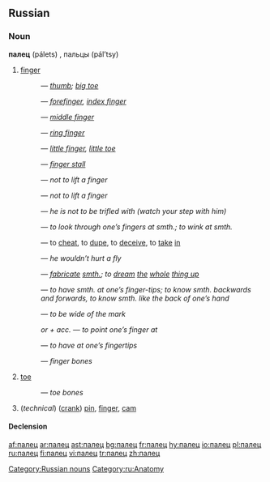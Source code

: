 ==Russian==

===Noun===
'''палец''' (pálets) {{m}}, пальцы (pál’tsy) {{p}}

# [[finger]]
#:{{RUchar|[[большой палец|большо́й па́лец]]}} — ''[[thumb]]; [[big toe]]'' 
#:{{RUchar|[[указательный палец|указа́тельный па́лец]]}} — ''[[forefinger]], [[index finger]]'' 
#:{{RUchar|[[средний палец|сре́дний па́лец]]}} — ''[[middle finger]]'' 
#:{{RUchar|[[безымянный|безымя́нный]] па́лец}} — ''[[ring finger]]''
#:{{RUchar|[[мизинец|мизи́нец]]}} — ''[[little finger]], [[little toe]]''
#:{{RUchar|[[предохранительный|предохрани́тельный]] ([[резиновый|рези́новый]]) па́лец}} — ''[[finger stall]]''
#:{{RUchar|па́лец [[о#Russian|о]] па́лец [[не#Russian|не]] [[ударить|уда́рить]]}} — ''not to lift a finger''
#:{{RUchar|па́льцем [[не#Russian|не]] [[шевелить|шевельну́ть]]}} — ''not to lift a finger''
#:{{RUchar|[[он|ему́]] па́льца [[в#Russian|в]] [[рот]] [[не#Russian|не]] [[класть|клади́]]}} — ''he is not to be trifled with (watch your step with him)''
#:{{RUchar|[[смотреть|смотре́ть]] [[сквозь]] па́льцы [[на]] [[что-либо]]}} — ''to look through one’s fingers at smth.; to wink at smth.''
#:{{RUchar|[[обвести|обвести́]] [[вокруг|вокру́г]] па́льца}} — to [[cheat]], to [[dupe]], to [[deceive]], to [[take]] [[in]]
#:{{RUchar|[[он]] па́льцем [[никто|никого́]] [[не#Russian|не]] [[трогать|тро́нет]]}} — ''he wouldn’t hurt a fly''
#:{{RUchar|[[высосать|вы́сосать]] [[из]] па́льца [[что-либо]]}} — ''[[fabricate]] [[smth.]]; to [[dream]] [[the]] [[whole]] [[thing up]]''
#:{{RUchar|[[знать]] [[что-либо]] [[как]] [[свой|свои́]] [[пять]] па́льцев}} — ''to have smth. at one’s finger-tips; to know smth. backwards and forwards, to know smth. like the back of one’s hand''
#:{{RUchar|[[попасть|попа́сть]] па́льцем [[в#Russian|в]] [[небо|не́бо]]}} — ''to be wide of the mark''
#:{{RUchar|[[показывать|пока́зывать]]}} ''or'' {{RUchar|[[указывать|ука́зывать]] па́льцем [[на]]}} ''+ acc.'' — ''to point one’s finger at''
#:{{RUchar|[[знать]] [[как]] [[свой|свои́]] [[пять]] па́льцев}} — ''to have at one’s fingertips''
#:{{RUchar|[[кость|ко́сти]] па́льцев}} — ''finger bones''
# [[toe]]
#:{{RUchar|[[кость|ко́сти]] па́льцев [[нога|ног]]}} — ''toe bones''
#(''technical'') ([[crank]]) [[pin]], [[finger]], [[cam]]

====Declension====
{{ru-noun1|па́лец|па́льцы|па́льца|па́льцев|па́льцу|па́льцам|па́лец|па́льцы|па́льцем|па́льцами|о па́льце|о па́льцах}}

[[Category:Russian nouns]]
[[Category:ru:Anatomy]]

[[af:палец]]
[[ar:палец]]
[[ast:палец]]
[[bg:палец]]
[[fr:палец]]
[[hy:палец]]
[[io:палец]]
[[pl:палец]]
[[ru:палец]]
[[fi:палец]]
[[vi:палец]]
[[tr:палец]]
[[zh:палец]]